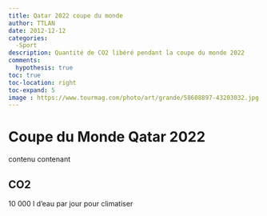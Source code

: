 ```yaml
---
title: Qatar 2022 coupe du monde
author: TTLAN
date: 2012-12-12
categories:
  -Sport
description: Quantité de CO2 libéré pendant la coupe du monde 2022
comments:
  hypothesis: true
toc: true
toc-location: right
toc-expand: 5
image : https://www.tourmag.com/photo/art/grande/58608897-43203032.jpg
---
```


<script src="../resources/scripts/actionButtons.js" defer></script>

# Coupe du Monde Qatar 2022

contenu contenant

## CO2

10 000 l d'eau par jour pour climatiser
